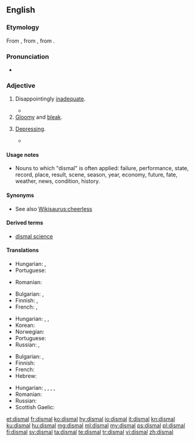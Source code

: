 ==English==

===Etymology===
From {{etyl|xno|en}} {{term|dismal|lang=fro}}, from {{etyl|fro|en}} {{term|(li) dis mals||(the) bad days|lang=fro}}, from {{etyl|ML.|en}} {{m|la|diēs||day}} {{term|mālī||bad|lang=la}}.

===Pronunciation===
* {{IPA|[ˈdɪzməɫ]|lang=en}}

===Adjective===
{{en-adj}}

# Disappointingly [[inadequate]].
#: {{ux|en|He received a '''dismal''' compensation.}}
#* {{quote-news|year=2012|date=April 22|author=Sam Sheringham|work=BBC Sport
|title=[http://www.bbc.co.uk/sport/0/football/17718147 Liverpool 0-1 West Brom]
|passage=Liverpool's efforts thereafter had an air of desperation as their '''dismal''' 2012 league form continued.}}
# [[gloomy|Gloomy]] and [[bleak]].
#:  {{ux|en|The storm made for a '''dismal''' weekend}}
# [[depressing|Depressing]].
#:  {{ux|en|She was lost in '''dismal''' thoughts of despair}}
#*{{quote-book|year=1913|author={{w|Joseph C. Lincoln}}|chapter=12
|title=[http://openlibrary.org/works/OL5535161W Mr. Pratt's Patients]
|passage=So, after a spell, he decided to make the best of it and shoved us into the front parlor. 'Twas a '''dismal''' sort of place, with hair wreaths, and wax fruit, and tin lambrekins, and land knows what all. It looked like a tomb and smelt pretty nigh as musty and dead-and-gone.}}

====Usage notes====
* Nouns to which "dismal" is often applied: failure, performance, state, record, place, result, scene, season, year, economy, future, fate, weather, news, condition, history.

====Synonyms====
* See also [[Wikisaurus:cheerless]]

====Derived terms====
* [[dismal science]]

====Translations====
{{trans-top|disappointingly inadequate}}
* Hungarian: {{t+|hu|elszomorító}}, {{t+|hu|sikertelen}}
* Portuguese: {{t+|pt|inadequado|m}}
{{trans-mid}}
* Romanian: {{t|ro|dezamagitor de inadecvat}}
{{trans-bottom}}

{{trans-top|gloomy and bleak}}
* Bulgarian: {{t+|bg|мрачен}},  {{t+|bg|неприветлив}}
* Finnish: {{t+|fi|synkkä}}, {{t+|fi|surullinen}}
* French: {{t+|fr|morne|m|f}},  {{t+|fr|lugubre|m|f}}
{{trans-mid}}
* Hungarian: {{t+|hu|szomorú}}, {{t+|hu|sötét}}, {{t+|hu|bús}}
* Korean: {{t|ko|음침한|sc=Hani}}
* Norwegian: {{t|no|stusslig}}
* Portuguese: {{t+|pt|sombrio}}
* Russian: {{t|ru|мрачный}}, {{t|ru|угрюмый}}
{{trans-bottom}}

{{trans-top|depressing}}
* Bulgarian: {{t+|bg|тъжен}},  {{t+|bg|унил}}
* Finnish: {{t+|fi|surullinen}}
* French: {{t+|fr|déprimant}}
* Hebrew: {{t|he|מדכא|m|tr=Medakke|sc=Hebr}}
{{trans-mid}}
* Hungarian: {{t+|hu|szomorú}}, {{t+|hu|lehangoló}}, {{t+|hu|gyászos}}, {{t+|hu|komor}}, {{t+|hu|vigasztalan}}
* Romanian: {{t|ro|deprimant}}
* Russian: {{t|ru|гнетущий}}
* Scottish Gaelic: {{t|gd|brònach}}
{{trans-bottom}}

[[et:dismal]]
[[fr:dismal]]
[[ko:dismal]]
[[hy:dismal]]
[[io:dismal]]
[[it:dismal]]
[[kn:dismal]]
[[ku:dismal]]
[[hu:dismal]]
[[mg:dismal]]
[[ml:dismal]]
[[my:dismal]]
[[ps:dismal]]
[[pl:dismal]]
[[fi:dismal]]
[[sv:dismal]]
[[ta:dismal]]
[[te:dismal]]
[[tr:dismal]]
[[vi:dismal]]
[[zh:dismal]]